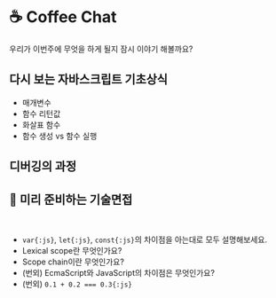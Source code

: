 
# ☕️ Coffee Chat

우리가 이번주에 무엇을 하게 될지 잠시 이야기 해볼까요?

## 다시 보는 자바스크립트 기초상식

- 매개변수
- 함수 리턴값
- 화살표 함수
- 함수 생성 vs 함수 실행

## 디버깅의 과정

## 🥸 미리 준비하는 기술면접

<br />
<Alert
  showIcon
  message="이번주 학습 내용과 관련이 깊은 기술면접 질문 목록입니다. 평일에는 개념이해 후 과제작업에 집중하시고, 주말에는 추가적인 리서치와 본인만의 방식으로 노션이나 블로그 등의 공간에 정리하는 시간을 갖도록 하세요."
  type="info"
/>

- `var{:js}`, `let{:js}`, `const{:js}`의 차이점을 아는대로 모두 설명해보세요.
- Lexical scope란 무엇인가요?
- Scope chain이란 무엇인가요?
- (번외) EcmaScript와 JavaScript의 차이점은 무엇인가요?
- (번외) `0.1 + 0.2 === 0.3{:js}`
